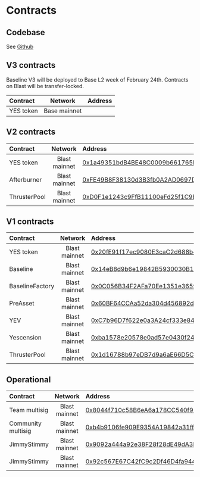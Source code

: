 
# Contracts
## Codebase
See [Github](https://github.com/0xbaseline)

## V3 contracts
<Callout type="warning">
Baseline V3 will be deployed to Base L2 week of February 24th. Contracts on Blast will be transfer-locked.
</Callout>

| Contract        |  Network       | Address |
| :---------------| :------------: | :-------|
| YES token    | Base mainnet  |   |


## V2 contracts
| Contract        |  Network       | Address |
| :---------------| :------------: | :-------|
| YES token      | Blast mainnet  | [0x1a49351bdB4BE48C0009b661765D01ed58E8C2d8](https://blastscan.io/address/0x1a49351bdB4BE48C0009b661765D01ed58E8C2d8) |
| Afterburner    | Blast mainnet  | [0xFE49B8F38130d3B3fb0A2AD0697D81Df4f18dd84](https://blastscan.io/address/0xFE49B8F38130d3B3fb0A2AD0697D81Df4f18dd84) |
| ThrusterPool   | Blast mainnet  | [0xD0F1e1243c9FfB11100eFd25f1C9Ef7Ca956dC13](https://blastscan.io/address/0xD0F1e1243c9FfB11100eFd25f1C9Ef7Ca956dC13) |


## V1 contracts
| Contract     | Network | Address |
| :---------------| :------------: | :-------|
| YES token       | Blast mainnet  | [0x20fE91f17ec9080E3caC2d688b4EcB48C5aC3a9C](https://blastscan.io/address/0x20fE91f17ec9080E3caC2d688b4EcB48C5aC3a9C) |
| Baseline        | Blast mainnet  | [0x14eB8d9b6e19842B5930030B18c50B0391561f27](https://blastscan.io/address/0x14eB8d9b6e19842B5930030B18c50B0391561f27) |
| BaselineFactory | Blast mainnet  | [0x0C056B34F2AFa70Ee1351e3659DFBD2097765275](https://blastscan.io/address/0x0C056B34F2AFa70Ee1351e3659DFBD2097765275) |
| PreAsset        | Blast mainnet  | [0x60BF64CCAa52da304d456892dC0A8f1C5B159f61](https://blastscan.io/address/0x60BF64CCAa52da304d456892dC0A8f1C5B159f61) |
| YEV             | Blast mainnet  | [0xC7b96D7f622e0a3A24cf333e84C29e36955f25BB](https://blastscan.io/address/0xC7b96D7f622e0a3A24cf333e84C29e36955f25BB) |
| Yescension      | Blast mainnet  | [0xba1578e20578e0ad57e0430f241c9fcd76acd026](https://blastscan.io/address/0xba1578e20578e0ad57e0430f241c9fcd76acd026) |
| ThrusterPool    | Blast mainnet  | [0x1d16788b97eDB7d9a6aE66D5C5C16469037Faa00](https://blastscan.io/address/0x1d16788b97eDB7d9a6aE66D5C5C16469037Faa00) |

## Operational
| Contract     | Network | Address |
| :---------------| :------------: | :-------|
| Team multisig   | Blast mainnet  | [0x8044f710c58B6eA6a178CC540f9F1Cd758F7d1B2](https://blastscan.io/address/0x8044f710c58B6eA6a178CC540f9F1Cd758F7d1B2) |
| Community multisig | Blast mainnet | [0xb4b9106fe909E9354A19842a31ffB611D48A92d0](https://blastscan.io/address/0xb4b9106fe909E9354A19842a31ffB611D48A92d0) |
| JimmyStimmy     |  Blast mainnet | [0x9092a444a92e38F28f28dE49dA3FF6C760d9E568](https://blastscan.io/address/0x9092a444a92e38F28f28dE49dA3FF6C760d9E568) |
| JimmyStimmy     |  Blast mainnet | [0x92c567E67C42fC9c2Df46D4fa944BD62C166d661](https://blastscan.io/address/0x92c567E67C42fC9c2Df46D4fa944BD62C166d661) |
